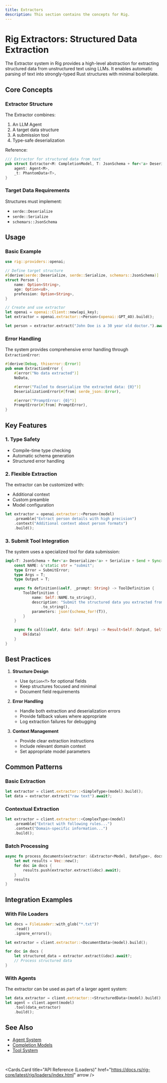 ```yaml
---
title: Extractors
description: This section contains the concepts for Rig.
---
```



# Rig Extractors: Structured Data Extraction

The Extractor system in Rig provides a high-level abstraction for extracting structured data from unstructured text using LLMs. It enables automatic parsing of text into strongly-typed Rust structures with minimal boilerplate.

## Core Concepts

### Extractor Structure

The Extractor combines:

1. An LLM Agent
2. A target data structure
3. A submission tool
4. Type-safe deserialization

Reference:

```rust filename="rig-core/src/extractor.rs [55:59]"
/// Extractor for structured data from text
pub struct Extractor<M: CompletionModel, T: JsonSchema + for<'a> Deserialize<'a> + Send + Sync> {
    agent: Agent<M>,
    _t: PhantomData<T>,
}
```

### Target Data Requirements

Structures must implement:

- `serde::Deserialize`
- `serde::Serialize`
- `schemars::JsonSchema`

## Usage

### Basic Example

```rust
use rig::providers::openai;

// Define target structure
#[derive(serde::Deserialize, serde::Serialize, schemars::JsonSchema)]
struct Person {
    name: Option<String>,
    age: Option<u8>,
    profession: Option<String>,
}

// Create and use extractor
let openai = openai::Client::new(api_key);
let extractor = openai.extractor::<Person>(openai::GPT_4O).build();

let person = extractor.extract("John Doe is a 30 year old doctor.").await?;
```

### Error Handling

The system provides comprehensive error handling through `ExtractionError`:

```rust filename="rig-core/src/extractor.rs [43:53]"
#[derive(Debug, thiserror::Error)]
pub enum ExtractionError {
    #[error("No data extracted")]
    NoData,

    #[error("Failed to deserialize the extracted data: {0}")]
    DeserializationError(#[from] serde_json::Error),

    #[error("PromptError: {0}")]
    PromptError(#[from] PromptError),
}
```

## Key Features

### 1. Type Safety

- Compile-time type checking
- Automatic schema generation
- Structured error handling

### 2. Flexible Extraction

The extractor can be customized with:

- Additional context
- Custom preamble
- Model configuration

```rust
let extractor = openai.extractor::<Person>(model)
    .preamble("Extract person details with high precision")
    .context("Additional context about person formats")
    .build();
```

### 3. Submit Tool Integration

The system uses a specialized tool for data submission:

```rust filename="rig-core/src/extractor.rs [134:152]"
impl<T: JsonSchema + for<'a> Deserialize<'a> + Serialize + Send + Sync> Tool for SubmitTool<T> {
    const NAME: &'static str = "submit";
    type Error = SubmitError;
    type Args = T;
    type Output = T;

    async fn definition(&self, _prompt: String) -> ToolDefinition {
        ToolDefinition {
            name: Self::NAME.to_string(),
            description: "Submit the structured data you extracted from the provided text."
                .to_string(),
            parameters: json!(schema_for!(T)),
        }
    }

    async fn call(&self, data: Self::Args) -> Result<Self::Output, Self::Error> {
        Ok(data)
    }
}
```

## Best Practices

1. **Structure Design**

   - Use `Option<T>` for optional fields
   - Keep structures focused and minimal
   - Document field requirements

2. **Error Handling**

   - Handle both extraction and deserialization errors
   - Provide fallback values where appropriate
   - Log extraction failures for debugging

3. **Context Management**
   - Provide clear extraction instructions
   - Include relevant domain context
   - Set appropriate model parameters

## Common Patterns

### Basic Extraction

```rust
let extractor = client.extractor::<SimpleType>(model).build();
let data = extractor.extract("raw text").await?;
```

### Contextual Extraction

```rust
let extractor = client.extractor::<ComplexType>(model)
    .preamble("Extract with following rules...")
    .context("Domain-specific information...")
    .build();
```

### Batch Processing

```rust
async fn process_documents(extractor: &Extractor<Model, DataType>, docs: Vec<String>) -> Vec<Result<DataType, ExtractionError>> {
    let mut results = Vec::new();
    for doc in docs {
        results.push(extractor.extract(&doc).await);
    }
    results
}
```

## Integration Examples

### With File Loaders

```rust
let docs = FileLoader::with_glob("*.txt")?
    .read()
    .ignore_errors();

let extractor = client.extractor::<DocumentData>(model).build();

for doc in docs {
    let structured_data = extractor.extract(&doc).await?;
    // Process structured data
}
```

### With Agents

The extractor can be used as part of a larger agent system:

```rust
let data_extractor = client.extractor::<StructuredData>(model).build();
let agent = client.agent(model)
    .tool(data_extractor)
    .build();
```

## See Also

- [Agent System](./agent.md)
- [Completion Models](./completion.md)
- [Tool System](./tool.md)

<br />

<Cards.Card
  title="API Reference (Loaders)"
  href="https://docs.rs/rig-core/latest/rig/loaders/index.html"
  arrow
/>
